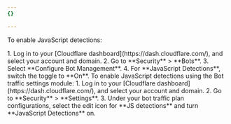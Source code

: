 ```yaml
---
{}

---
```



<Tabs syncKey="dashNewNav"> <TabItem label="Old dashboard">

To enable JavaScript detections:

<Steps>
1. Log in to your [Cloudflare dashboard](https://dash.cloudflare.com/), and select your account and domain.
2. Go to **Security** > **Bots**.
3. Select **Configure Bot Management**.
4. For **JavaScript Detections**, switch the toggle to **On**.
</Steps>
</TabItem> <TabItem label="New dashboard" icon="rocket">
To enable JavaScript detections using the Bot traffic settings module:
<Steps>
1. Log in to your [Cloudflare dashboard](https://dash.cloudflare.com/), and select your account and domain.
2. Go to **Security** > **Settings**.
3. Under your bot traffic plan configurations, select the edit icon for **JS detections** and turn **JavaScript Detections** on.
</Steps>
</TabItem> </Tabs>